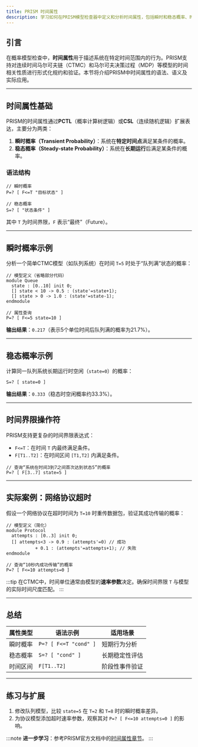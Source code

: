 ```yaml
---
title: PRISM 时间属性
description: 学习如何在PRISM模型检查器中定义和分析时间属性，包括瞬时和稳态概率、时间界限操作符等核心概念。
---
```


## 引言

在概率模型检查中，**时间属性**用于描述系统在特定时间范围内的行为。PRISM支持对连续时间马尔可夫链（CTMC）和马尔可夫决策过程（MDP）等模型的时间相关性质进行形式化规约和验证。本节将介绍PRISM中时间属性的语法、语义及实际应用。

---

## 时间属性基础

PRISM的时间属性通过**PCTL**（概率计算树逻辑）或**CSL**（连续随机逻辑）扩展表达，主要分为两类：

1. **瞬时概率（Transient Probability）**：系统在**特定时间点**满足某条件的概率。
2. **稳态概率（Steady-state Probability）**：系统在**长期运行**后满足某条件的概率。

### 语法结构
```prism
// 瞬时概率
P=? [ F<=T "目标状态" ]

// 稳态概率
S=? [ "状态条件" ]
```
其中 `T` 为时间界限，`F` 表示“最终”（Future）。

---

## 瞬时概率示例

分析一个简单CTMC模型（如队列系统）在时间 `T=5` 时处于“队列满”状态的概率：

```prism
// 模型定义（省略部分代码）
module Queue
  state : [0..10] init 0;
  [] state < 10 -> 0.5 : (state'=state+1);
  [] state > 0 -> 1.0 : (state'=state-1);
endmodule

// 属性查询
P=? [ F<=5 state=10 ]
```

**输出结果**：`0.217`（表示5个单位时间后队列满的概率为21.7%）。

---

## 稳态概率示例

计算同一队列系统长期运行时空闲（`state=0`）的概率：
```prism
S=? [ state=0 ]
```
**输出结果**：`0.333`（稳态时空闲概率约33.3%）。

---

## 时间界限操作符

PRISM支持更复杂的时间界限表达式：
- `F<=T`：在时间 `T` 内最终满足条件。
- `F[T1..T2]`：在时间区间 `[T1,T2]` 内满足条件。

```prism
// 查询“系统在时间3到7之间首次达到状态5”的概率
P=? [ F[3..7] state=5 ]
```

---

## 实际案例：网络协议超时

假设一个网络协议在超时时间为 `T=10` 时重传数据包，验证其成功传输的概率：
```prism
// 模型定义（简化）
module Protocol
  attempts : [0..3] init 0;
  [] attempts<3 -> 0.9 : (attempts'=0) // 成功
           + 0.1 : (attempts'=attempts+1); // 失败
endmodule

// 查询“10秒内成功传输”的概率
P=? [ F<=10 attempts=0 ]
```

:::tip
在CTMC中，时间单位通常由模型的**速率参数**决定。确保时间界限 `T` 与模型的实际时间尺度匹配。
:::

---

## 总结

| 属性类型       | 语法示例               | 适用场景               |
|----------------|------------------------|-----------------------|
| 瞬时概率       | `P=? [ F<=T "cond" ]`  | 短期行为分析           |
| 稳态概率       | `S=? [ "cond" ]`       | 长期稳定性评估         |
| 时间区间       | `F[T1..T2]`            | 阶段性事件验证         |

---

## 练习与扩展

1. 修改队列模型，比较 `state=5` 在 `T=2` 和 `T=8` 时的瞬时概率差异。
2. 为协议模型添加超时速率参数，观察其对 `P=? [ F<=10 attempts=0 ]` 的影响。

:::note
**进一步学习**：参考PRISM官方文档中的[时间属性章节](https://www.prismmodelchecker.org/manual/PropertySpecification/TimeRelatedProperties)。
:::